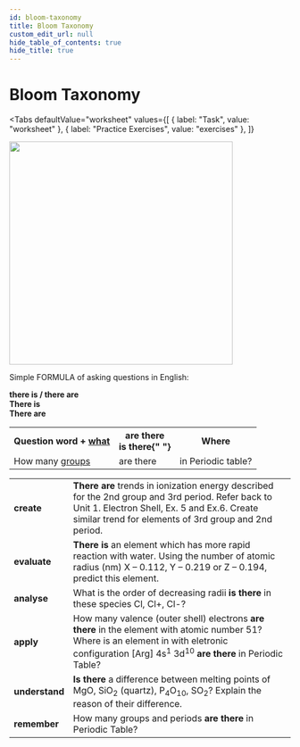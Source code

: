 ```yaml
---
id: bloom-taxonomy
title: Bloom Taxonomy
custom_edit_url: null
hide_table_of_contents: true
hide_title: true
---
```



<Theme periodicity />

# Bloom Taxonomy

<Tabs
  defaultValue="worksheet"
  values={[
    { label: "Task", value: "worksheet" },
    { label: "Practice Exercises", value: "exercises" },
  ]}
>

<TabItem value="worksheet">

<img src={bloom} width="400"/>

Simple FORMULA of asking questions in English:

**there is / there are**  
**There is**  
**There are**

<table>
  <tr>
    <th>
      Question word + <u>what</u>
    </th>
    <th>
      are there
      <br />
      is there{" "}
    </th>
    <th>Where</th>
  </tr>
  <tr>
    <td>
      How many <u>groups</u>
    </td>
    <td>are there</td>
    <td>in Periodic table?</td>
  </tr>
</table>

<table class="BLOOM">
  <tr>
    <td><strong>create</strong></td>
    <td><strong>There  are </strong>trends in ionization energy described for the 2nd group and 3rd period. Refer back to Unit 1. Electron Shell, Ex. 5 and Ex.6. Create similar trend for elements of 3rd group and 2nd period. </td>
  </tr>
  <tr>
    <td><strong>evaluate</strong></td>
    <td><strong>There is</strong> an element which has more rapid reaction with water. Using the number of atomic radius (nm) X    – 0.112, Y – 0.219 or Z – 0.194, predict this element.</td>
  </tr>
  <tr>
    <td><strong>analyse</strong></td>
    <td>What is the order of decreasing radii<strong> is there</strong> in these species Cl, Cl+, Cl-?</td>
  </tr>
  <tr>
    <td><strong>apply</strong></td>
    <td>How  many  valence  (outer  shell)  electrons <strong>are there</strong> in the element with atomic number 51?<br/>Where is an element in with eletronic configuration [Arg] 4s<sup>1</sup> 3d<sup>10</sup> <strong>are there</strong> in Periodic Table?</td>
  </tr>
  <tr>
    <td><strong>understand</strong></td>
    <td><strong>Is  there</strong> a difference between melting points of MgO, SiO<sub>2</sub> (quartz), P<sub>4</sub>O<sub>10</sub>, SO<sub>2</sub>? Explain the reason of their difference.</td>
  </tr>
  <tr>
    <td><strong>remember</strong></td>
    <td>How  many  groups  and  periods <strong>are there </strong>in Periodic Table?</td>
  </tr>

</table>

</TabItem>

<TabItem value="exercises">
  <Frame src="https://learningapps.org/watch?v=pw114537321  " height="480px" />
</TabItem>

</Tabs>
